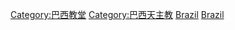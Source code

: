 [[Category:巴西教堂|Category:巴西教堂]]
[[Category:巴西天主教|Category:巴西天主教]]
[[Category:南美洲天主教堂|Brazil]]
[[Category:各国天主教堂|Brazil]]